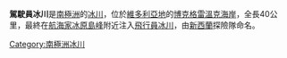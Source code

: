 {{coord|73|16|S|163|36|E|type:glacier_region:AQ|display=title}}

'''駕駛員冰川'''是[[南極洲|南極洲]]的[[冰川|冰川]]，位於[[維多利亞地|維多利亞地]]的[[博克格雷溫克海岸|博克格雷溫克海岸]]，全長40公里，最終在[[航海家冰原島峰|航海家冰原島峰]]附近注入[[飛行員冰川|飛行員冰川]]，由[[新西蘭|新西蘭]]探險隊命名。

{{DEFAULTSORT:Aeronaut Glacier}}
[[Category:南極洲冰川|Category:南極洲冰川]]


{{BorchgrevinkCoast-geo-stub}}